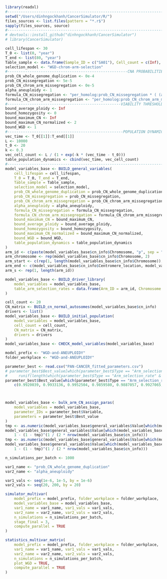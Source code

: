 ```r
library(readxl)
#-----------------------------------------------------------------------
setwd("/Users/dinhngockhanh/CancerSimulator/R/")
files_sources <- list.files(pattern = "*.r$")
sapply(files_sources, source)
#-----------------------------------------------------------------------
# devtools::install_github("dinhngockhanh/CancerSimulator")
# library(CancerSimulator)
```



```r
cell_lifespan <- 30
T_0 <- list(0, "year")
T_end <- list(80, "year")
Table_sample <- data.frame(Sample_ID = c("SA01"), Cell_count = c(Inf), Age_sample = c(80))
selection_model <- "WGD-chrom-arm-selection"
#------------------------------------------------------CNA PROBABILITIES
prob_CN_whole_genome_duplication <- 0e-4
prob_CN_missegregation <- 5e-5
prob_CN_chrom_arm_missegregation <- 0e-5
alpha_aneuploidy <- 1
formula_CN_missegregation <- "per_homolog:prob_CN_missegregation * ( (alpha_aneuploidy-1)*WGD_count + 1 )"
formula_CN_chrom_arm_missegregation <- "per_homolog:prob_CN_chrom_arm_missegregation * ( (alpha_aneuploidy-1)*WGD_count + 1 )"
#---------------------------------------------------VIABILITY THRESHOLDS
bound_average_ploidy <- Inf
bound_homozygosity <- 0
bound_maximum_CN <- Inf
bound_maximum_CN_normalized <- 2
bound_WGD <- 1
#----------------------------------------------------POPULATION DYNAMICS
vec_time <- T_0[[1]]:T_end[[1]]
L <- 10000
t_0 <- 20
k <- 0.3
vec_cell_count <- L / (1 + exp(-k * (vec_time - t_0)))
table_population_dynamics <- cbind(vec_time, vec_cell_count)
#-----------------------------------------------------------------------\
model_variables_base <- BUILD_general_variables(
    cell_lifespan = cell_lifespan,
    T_0 = T_0, T_end = T_end,
    Table_sample = Table_sample,
    selection_model = selection_model,
    prob_CN_whole_genome_duplication = prob_CN_whole_genome_duplication,
    prob_CN_missegregation = prob_CN_missegregation,
    prob_CN_chrom_arm_missegregation = prob_CN_chrom_arm_missegregation,
    alpha_aneuploidy = alpha_aneuploidy,
    formula_CN_missegregation = formula_CN_missegregation,
    formula_CN_chrom_arm_missegregation = formula_CN_chrom_arm_missegregation,
    bound_maximum_CN = bound_maximum_CN,
    bound_average_ploidy = bound_average_ploidy,
    bound_homozygosity = bound_homozygosity,
    bound_maximum_CN_normalized = bound_maximum_CN_normalized,
    bound_WGD = bound_WGD,
    table_population_dynamics = table_population_dynamics
)
arm_id <- c(paste(model_variables_base$cn_info$Chromosome, "p", sep = ""), paste(model_variables_base$cn_info$Chromosome, "q", sep = ""))
arm_chromosome <- rep(model_variables_base$cn_info$Chromosome, 2)
arm_start <- c(rep(1, length(model_variables_base$cn_info$Chromosome)), model_variables_base$cn_info$Centromere_location + 1)
arm_end <- c(model_variables_base$cn_info$Centromere_location, model_variables_base$cn_info$Bin_count)
arm_s <- rep(1, length(arm_id))

model_variables_base <- BUILD_driver_library(
    model_variables = model_variables_base,
    table_arm_selection_rates = data.frame(Arm_ID = arm_id, Chromosome = arm_chromosome, Bin_start = arm_start, Bin_end = arm_end, s_rate = arm_s)
)

cell_count <- 20
CN_matrix <- BUILD_cn_normal_autosomes(model_variables_base$cn_info)
drivers <- list()
model_variables_base <- BUILD_initial_population(
    model_variables = model_variables_base,
    cell_count = cell_count,
    CN_matrix = CN_matrix,
    drivers = drivers
)
model_variables_base <- CHECK_model_variables(model_variables_base)

model_prefix <- "WGD-and-ANEUPLOIDY"
folder_workplace <- "WGD-and-ANEUPLOIDY"
```

```r
parameter_best <- read.csv("PAN-CANCER_fitted_parameters.csv")
# parameter_best$Best_value[which(parameter_best$Type == "Arm_selection_rate" & parameter_best$Best_value == 1)] <-
#     runif(length(which(parameter_best$Type == "Arm_selection_rate" & parameter_best$Best_value == 1)), 0.9836265, 1.007644)
parameter_best$Best_value[which(parameter_best$Type == "Arm_selection_rate" & parameter_best$Best_value == 1)] <-
    c(0.9920039, 0.9933136, 0.9952504, 0.9859580, 0.9887057, 0.9927065, 0.9871305, 1.0010945, 0.9868608, 0.9964952, 0.9866928, 1.0026826, 0.9981111)



model_variables_base <- bulk_arm_CN_assign_paras(
    model_variables = model_variables_base,
    parameter_IDs = parameter_best$Variable,
    parameters = parameter_best$Best_value
)
tmp <- as.numeric(model_variables_base$general_variables$Value[which(model_variables_base$general_variables$Variable == "prob_CN_missegregation")])
model_variables_base$general_variables$Value[which(model_variables_base$general_variables$Variable == "prob_CN_missegregation")] <-
    1 - (1 - tmp)^(1 / (2 * nrow(model_variables_base$cn_info)))
tmp <- as.numeric(model_variables_base$general_variables$Value[which(model_variables_base$general_variables$Variable == "prob_CN_chrom_arm_missegregation")])
model_variables_base$general_variables$Value[which(model_variables_base$general_variables$Variable == "prob_CN_chrom_arm_missegregation")] <-
    1 - (1 - tmp)^(1 / (2 * nrow(model_variables_base$cn_info)))
```

```r
n_simulations_per_batch <- 1000

var1_name <- "prob_CN_whole_genome_duplication"
var2_name <- "alpha_aneuploidy"

var1_vals <- seq(1e-6, 1e-5, by = 1e-6)
var2_vals <- seq(20, 200, by = 20)
```

```r
simulator_multivar(
    model_prefix = model_prefix, folder_workplace = folder_workplace,
    model_variables_base = model_variables_base,
    var1_name = var1_name, var1_vals = var1_vals,
    var2_name = var2_name, var2_vals = var2_vals,
    n_simulations = n_simulations_per_batch,
    stage_final = 3,
    compute_parallel = TRUE
)
```

```r
statistics_multivar_matrix(
    model_prefix = model_prefix, folder_workplace = folder_workplace,
    var1_name = var1_name, var1_vals = var1_vals,
    var2_name = var2_name, var2_vals = var2_vals,
    n_simulations = n_simulations_per_batch,
    plot_WGD = TRUE,
    compute_parallel = TRUE
)
```